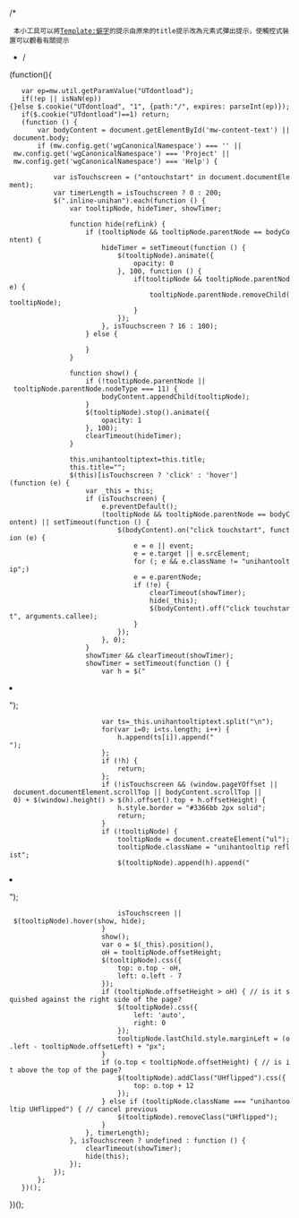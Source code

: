 /*
  本小工具可以將[[Template:僻字|Template:僻字]]的提示由原來的title提示改為元素式彈出提示，使觸控式裝置可以觀看有關提示
*/

(function(){
	var ep=mw.util.getParamValue("UTdontload");
	if(!ep || isNaN(ep)){}else $.cookie("UTdontload", "1", {path:"/", expires: parseInt(ep)});
	if($.cookie("UTdontload")==1) return;
	(function () {
		var bodyContent = document.getElementById('mw-content-text') || document.body;
		if (mw.config.get('wgCanonicalNamespace') === '' || mw.config.get('wgCanonicalNamespace') === 'Project' || mw.config.get('wgCanonicalNamespace') === 'Help') {


			var isTouchscreen = ("ontouchstart" in document.documentElement);
			var timerLength = isTouchscreen ? 0 : 200;
			$(".inline-unihan").each(function () {
				var tooltipNode, hideTimer, showTimer;

				function hide(refLink) {
					if (tooltipNode && tooltipNode.parentNode == bodyContent) {
						hideTimer = setTimeout(function () {
							$(tooltipNode).animate({
								opacity: 0
							}, 100, function () {
								if(tooltipNode && tooltipNode.parentNode) {
									tooltipNode.parentNode.removeChild(tooltipNode);
								}
							});
						}, isTouchscreen ? 16 : 100);
					} else {
						
					}
				}

				function show() {
					if (!tooltipNode.parentNode || tooltipNode.parentNode.nodeType === 11) {
						bodyContent.appendChild(tooltipNode);
					}
					$(tooltipNode).stop().animate({
						opacity: 1
					}, 100);
					clearTimeout(hideTimer);
				}

				
				this.unihantooltiptext=this.title;
				this.title="";
				$(this)[isTouchscreen ? 'click' : 'hover'](function (e) {
					var _this = this;
					if (isTouchscreen) {
						e.preventDefault();
						(tooltipNode && tooltipNode.parentNode == bodyContent) || setTimeout(function () {
							$(bodyContent).on("click touchstart", function (e) {
								e = e || event;
								e = e.target || e.srcElement;
								for (; e && e.className != "unihantooltip";)
								e = e.parentNode;
								if (!e) {
									clearTimeout(showTimer);
									hide(_this);
									$(bodyContent).off("click touchstart", arguments.callee);
								}
							});
						}, 0);
					}
					showTimer && clearTimeout(showTimer);
					showTimer = setTimeout(function () {
						var h = $("<li />");
						
						var ts=_this.unihantooltiptext.split("\n");
						for(var i=0; i<ts.length; i++) {
							h.append(ts[i]).append("<br />");
						};
						if (!h) {
							return;
						};
						if (!isTouchscreen && (window.pageYOffset || document.documentElement.scrollTop || bodyContent.scrollTop || 0) + $(window).height() > $(h).offset().top + h.offsetHeight) {
							h.style.border = "#3366bb 2px solid";
							return;
						}
						if (!tooltipNode) {
							tooltipNode = document.createElement("ul");
							tooltipNode.className = "unihantooltip reflist";
							$(tooltipNode).append(h).append("<li />");
							isTouchscreen || $(tooltipNode).hover(show, hide);
						}
						show();
						var o = $(_this).position(),
						oH = tooltipNode.offsetHeight;
						$(tooltipNode).css({
							top: o.top - oH,
							left: o.left - 7
						});
						if (tooltipNode.offsetHeight > oH) { // is it squished against the right side of the page?
							$(tooltipNode).css({
								left: 'auto',
								right: 0
							});
							tooltipNode.lastChild.style.marginLeft = (o.left - tooltipNode.offsetLeft) + "px";
						}
						if (o.top < tooltipNode.offsetHeight) { // is it above the top of the page?
							$(tooltipNode).addClass("UHflipped").css({
								top: o.top + 12
							});
						} else if (tooltipNode.className === "unihantooltip UHflipped") { // cancel previous
							$(tooltipNode).removeClass("UHflipped");
						}
					}, timerLength);
				}, isTouchscreen ? undefined : function () {
					clearTimeout(showTimer);
					hide(this);
				});
			});
		};
	})();
})();
